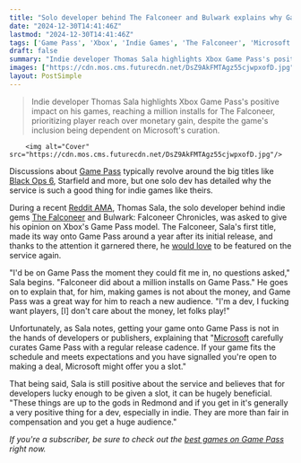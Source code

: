 ```yaml
---
title: "Solo developer behind The Falconeer and Bulwark explains why Game Pass is so great for indies: 'If you get in it's generally a very positive thing for a dev.'"
date: "2024-12-30T14:41:46Z"
lastmod: "2024-12-30T14:41:46Z"
tags: ['Game Pass', 'Xbox', 'Indie Games', 'The Falconeer', 'Microsoft', 'Subscription Service', 'Game Development']
draft: false
summary: "Indie developer Thomas Sala highlights Xbox Game Pass's positive impact on his games,  reaching a million installs for The Falconeer, prioritizing player reach over monetary gain, despite the game's inclusion being dependent on Microsoft's curation."
images: ["https://cdn.mos.cms.futurecdn.net/DsZ9AkFMTAgz55cjwpxofD.jpg"]
layout: PostSimple
---
```

> Indie developer Thomas Sala highlights Xbox Game Pass's positive impact on his games,  reaching a million installs for The Falconeer, prioritizing player reach over monetary gain, despite the game's inclusion being dependent on Microsoft's curation.


        <img alt="Cover" src="https://cdn.mos.cms.futurecdn.net/DsZ9AkFMTAgz55cjwpxofD.jpg"/>
        
Discussions about [Game Pass](https://www.gamesradar.com/xbox-game-pass/) typically revolve around the big titles like [Black Ops 6](https://www.gamesradar.com/games/call-of-duty/call-of-duty-black-ops-6-best-loadouts/), Starfield and more, but one solo dev has detailed why the service is such a good thing for indie games like theirs. 

During a recent [Reddit AMA](https://www.reddit.com/r/xbox/comments/1h12664/ama_im_solo_developer_tomas_sala_creator_of_the/), Thomas Sala, the solo developer behind indie gems [The Falconeer](https://www.gamesradar.com/the-falconeer-review/) and Bulwark: Falconeer Chronicles, was asked to give his opinion on Xbox's Game Pass model. The Falconeer, Sala's first title, made its way onto Game Pass around a year after its initial release, and thanks to the attention it garnered there, he [would love](https://www.reddit.com/r/xbox/comments/1h12664/comment/lzaoc8x/?utm_source=share&utm_medium=web3x&utm_name=web3xcss&utm_term=1&utm_content=share_button) to be featured on the service again. 

"I'd be on Game Pass the moment they could fit me in, no questions asked," Sala begins. "Falconeer did about a million installs on Game Pass." He goes on to explain that, for him, making games is not about the money, and Game Pass was a great way for him to reach a new audience. "I'm a dev, I fucking want players, [I] don't care about the money, let folks play!"

Unfortunately, as Sala notes, getting your game onto Game Pass is not in the hands of developers or publishers, explaining that "[Microsoft](https://www.gamesradar.com/tag/microsoft/) carefully curates Game Pass with a regular release cadence. If your game fits the schedule and meets expectations and you have signalled you're open to making a deal, Microsoft might offer you a slot."

That being said, Sala is still positive about the service and believes that for developers lucky enough to be given a slot, it can be hugely beneficial. "These things are up to the gods in Redmond and if you get in it's generally a very positive thing for a dev, especially in indie. They are more than fair in compensation and you get a huge audience."

*If you're a subscriber, be sure to check out the *[<em>best games on Game Pass</em>](https://www.gamesradar.com/best-games-on-game-pass-xbox-pc/)* right now.*
        